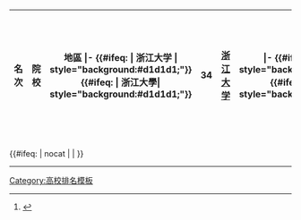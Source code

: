 {| class="wikitable sortable"  border="1" 
|+ [[世界大學網路排名|《世界大學網路排名》]]（2016年）<ref>{{Cite web |url=http://www.webometrics.info/en/Asia|accessdate=2015-04-04 |author= |date=|year= 2016|month= |format= |work= |publisher= Cybermetrics Lab |pages= |language=en |doi= |archiveurl= |archivedate= |quote=|title=Asia }}</ref><br>前100位：两岸三地部分
!style="text-align:right; width:30px "| 名次
!style="text-align:center; width:100px"| 院校 
!style="text-align:center; width:70px"| 地區 
|- {{#ifeq: {{{1}}} | 浙江大学 | style="background:#d1d1d1;"}} {{#ifeq: {{{1}}} | 浙江大學| style="background:#d1d1d1;"}}
|align="right"| '''34'''
| [[浙江大学]]
| {{中國大陸}}
|- {{#ifeq: {{{1}}} | 北京大学 | style="background:#d1d1d1;"}} {{#ifeq: {{{1}}} | 北京大學| style="background:#d1d1d1;"}}
|align="right"| '''38'''
| [[北京大学]]
| {{中國大陸}}
|- {{#ifeq: {{{1}}} | 清华大学 | style="background:#d1d1d1;"}} {{#ifeq: {{{1}}} | 清華大學 | style="background:#d1d1d1;"}}
|align="right"| '''42'''
|[[清华大学]]
| {{中國大陸}}
|- {{#ifeq: {{{1}}} | 国立台湾大学 | style="background:#d1d1d1;"}} {{#ifeq: {{{1}}} | 國立臺灣大學  | style="background:#d1d1d1;"}}
|align="right"| '''64'''
|[[國立臺灣大學]]
|{{TWN}}
|- {{#ifeq: {{{1}}} | 上海交通大学 | style="background:#d1d1d1;"}} {{#ifeq: {{{1}}} | 上海交通大學| style="background:#d1d1d1;"}}
|align="right"| '''70'''
| [[上海交通大学]]
| {{中國大陸}} 
|- {{#ifeq: {{{1}}} | 中国科学技术大学 | style="background:#d1d1d1;"}} {{#ifeq: {{{1}}} | 中國科學技術大學 | style="background:#d1d1d1;"}}
|align="right"| '''76'''
|[[中国科学技术大学]]
| {{中國大陸}}
|- {{#ifeq: {{{1}}} | 华中科技大学 | style="background:#d1d1d1;"}} {{#ifeq: {{{1}}} | 華中科技大學 | style="background:#d1d1d1;"}}
|align="right"| '''79'''
| [[华中科技大学]]
| {{中國大陸}}
|}<includeonly>{{#ifeq: {{{1}}} | nocat | <!--空--> | <!--空--> }}</includeonly><noinclude>
----
{{Reflist}}
{{模板文档}}
[[Category:高校排名模板]]
</noinclude>